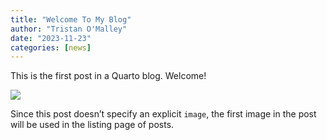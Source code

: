 ```yaml
---
title: "Welcome To My Blog"
author: "Tristan O'Malley"
date: "2023-11-23"
categories: [news]
---
```


This is the first post in a Quarto blog. Welcome!

![](thumbnail.jpg)

Since this post doesn't specify an explicit `image`, the first image in the post will be used in the listing page of posts.

